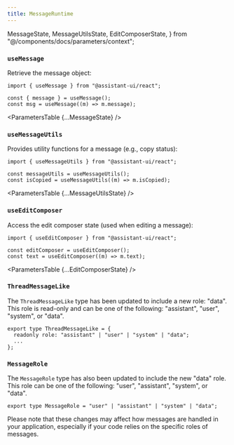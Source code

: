 ```yaml
---
title: MessageRuntime
---
```


  MessageState,
  MessageUtilsState,
  EditComposerState,
} from "@/components/docs/parameters/context";

### `useMessage`

Retrieve the message object:

```tsx
import { useMessage } from "@assistant-ui/react";

const { message } = useMessage();
const msg = useMessage((m) => m.message);
```

<ParametersTable {...MessageState} />

### `useMessageUtils`

Provides utility functions for a message (e.g., copy status):

```tsx
import { useMessageUtils } from "@assistant-ui/react";

const messageUtils = useMessageUtils();
const isCopied = useMessageUtils((m) => m.isCopied);
```

<ParametersTable {...MessageUtilsState} />

### `useEditComposer`

Access the edit composer state (used when editing a message):

```tsx
import { useEditComposer } from "@assistant-ui/react";

const editComposer = useEditComposer();
const text = useEditComposer((m) => m.text);
```

<ParametersTable {...EditComposerState} />

### `ThreadMessageLike`

The `ThreadMessageLike` type has been updated to include a new role: "data". This role is read-only and can be one of the following: "assistant", "user", "system", or "data".

```tsx
export type ThreadMessageLike = {
  readonly role: "assistant" | "user" | "system" | "data";
  ...
};
```

### `MessageRole`

The `MessageRole` type has also been updated to include the new "data" role. This role can be one of the following: "user", "assistant", "system", or "data".

```tsx
export type MessageRole = "user" | "assistant" | "system" | "data";
```

Please note that these changes may affect how messages are handled in your application, especially if your code relies on the specific roles of messages.